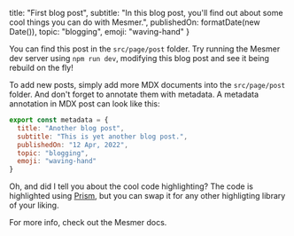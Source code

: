 

  title: "First blog post",
  subtitle: "In this blog post, you'll find out about some cool things you can do with Mesmer.",
  publishedOn: formatDate(new Date()),
  topic: "blogging",
  emoji: "waving-hand"
}

You can find this post in the `src/page/post` folder. Try running the Mesmer
dev server using `npm run dev`, modifying this blog post and see it being
rebuild on the fly!

To add new posts, simply add more MDX documents into the `src/page/post`
folder. And don't forget to annotate them with metadata. A metadata annotation
in MDX post can look like this:

```javascript
export const metadata = {
  title: "Another blog post",
  subtitle: "This is yet another blog post.",
  publishedOn: "12 Apr, 2022",
  topic: "blogging",
  emoji: "waving-hand"
}
```

Oh, and did I tell you about the cool code highlighting? The code is
highlighted using [Prism][1], but you can swap it for any other highligting
library of your liking.

For more info, check out the Mesmer docs.

[1]: https://github.com/PrismJS/prism
